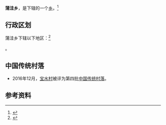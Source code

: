 {{中国乡级行政区
|景观照片文件名 = 
|景观照片描述 = 
|汉语拼音 = 
|其他语言 = 
|其他语言名称 = 
|旧称 = 
|地名出处 = 
|位置图文件名 = 
|位置图描述 = 
|自定义图片= 
|建置时间 = 
|政府驻地 = 
|毗邻 = 房山区[[霞云岭乡|霞云岭乡]]、[[十渡镇|十渡镇]]、[[涞水县|涞水县]]
|总面积 = 
|总人口 = 
|总人口年份 = 
|户籍人口 = 
|户籍人口年份 = 
|常住人口 = 
|常住人口年份 = 
|人口密度 = 
|GDP = 
|GDP年份 = 
|邮政编码 = 
|电话区号 = 10
|官方网站 = 
|网站名称 = 
|11/01/11/213/000}}

'''蒲洼乡'''，是{{PRC admin/fullname|11/01/11/213/000|3}}下辖的一个[[乡|乡]]。<ref>{{PRC admin/ref sgc|{{PRC admin/parent|11/01/11/213/000}}}}</ref>

== 行政区划 ==

蒲洼乡下辖以下地区：<ref>{{PRC admin/ref sgc|11/01/11/213/000}}</ref>

{{PRC admin/children|11/01/11/213/000}}。

==中国传统村落==
* 2016年12月，[[宝水村|宝水村]]被评为第四批[[中国传统村落|中国传统村落]]。

== 参考资料 ==

{{Reflist}}

{{PRC admin/navcat|11/01/11/213/000}}